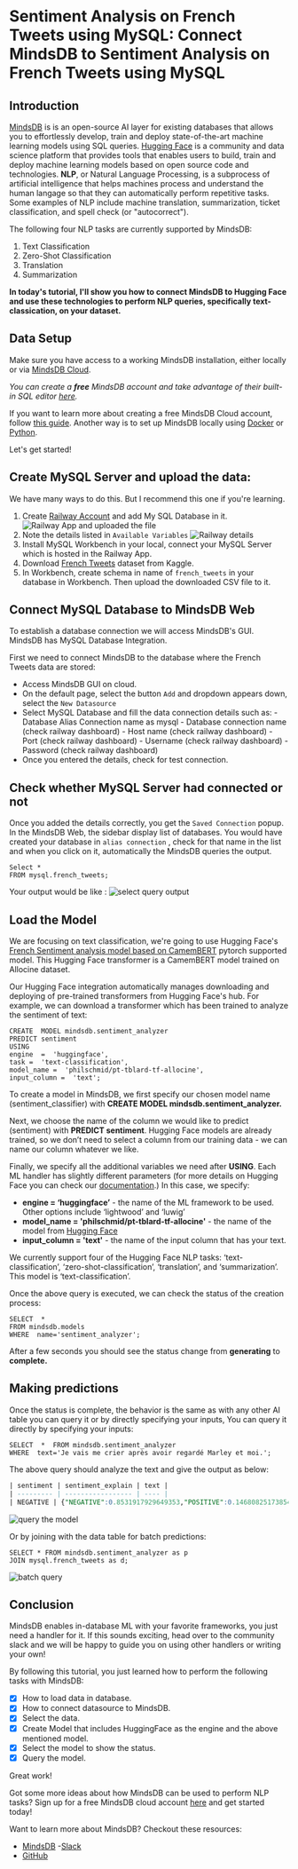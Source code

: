 

# Sentiment Analysis on French Tweets using MySQL: Connect MindsDB to Sentiment Analysis on French Tweets using MySQL

## Introduction

[MindsDB](https://mindsdb.com/) is is an open-source AI layer for existing databases that allows you to effortlessly develop, train and deploy state-of-the-art machine learning models using SQL queries. 
[Hugging Face](https://huggingface.co/) is a community and data science platform that provides tools that enables users to build, train and deploy machine learning models based on open source code and technologies. 
**NLP**, or Natural Language Processing, is a subprocess of artificial intelligence that helps machines process and understand the human langage so that they can automatically perform repetitive tasks. 
Some examples of NLP include machine translation, summarization, ticket classification, and spell check (or "autocorrect").

The following four NLP tasks are currently supported by MindsDB:

1. Text Classification
2. Zero-Shot Classification
3. Translation
4. Summarization

**In today's tutorial, I'll show you how to connect MindsDB to Hugging Face and use these technologies to perform NLP queries, specifically text-classication, on your dataset.**

## Data Setup

Make sure you have access to a working MindsDB installation, either locally or via [MindsDB Cloud](https://cloud.mindsdb.com/). 

*You can create a **free** MindsDB account and take advantage of their built-in SQL editor [here](https://cloud.mindsdb.com/editor).*

If you want to learn more about creating a free MindsDB Cloud account, follow
[this guide](/setup/cloud/). Another way is to set up MindsDB locally using [Docker](/setup/self-hosted/docker/) or [Python](/setup/self-hosted/pip/source/).

Let's get started!

##  Create MySQL Server and upload the data:
We have many ways to do this. But I recommend this one if you're learning. 
1. Create [Railway Account](https://railway.app/) and add My SQL Database in it.
![Railway App and uploaded the file](images/sentiment-analysis-on-french-tweets/createmysqldb.png)
2. Note the details listed in `Available Variables`
![Railway details](images/sentiment-analysis-on-french-tweets/railwaydetails.png)
3. Install MySQL Workbench in your local, connect your MySQL Server which is hosted in the Railway App.
4. Download [French Tweets](https://www.kaggle.com/datasets/hbaflast/french-twitter-sentiment-analysis?resource=download) dataset from Kaggle.
5. In Workbench, create schema in name of `french_tweets`  in your database in Workbench. Then upload the downloaded CSV file to it. 


## Connect MySQL Database to MindsDB Web

To establish a database connection we will access MindsDB's GUI. MindsDB has MySQL Database Integration.

First we need to connect MindsDB to the database where the French Tweets data are stored:

 - Access MindsDB GUI on cloud.
 - On the default page, select the button  `Add`  and dropdown appears down, select the `New Datasource` 
 - Select MySQL Database and fill the data connection details such as:
	   - Database Alias Connection name as mysql
	   - Database connection name (check railway dashboard)
	   - Host name (check railway dashboard)
	   - Port (check railway dashboard)
	   - Username (check railway dashboard)
	   - Password (check railway dashboard)
- Once you entered the details, check for test connection.

 
 ## Check whether MySQL Server had connected or not

Once you added the details correctly, you get the `Saved Connection` popup.  In the MindsDB Web, the sidebar display list of databases. You would have created your database in `alias connection` , check for that name in the list and when you click on it, automatically the MindsDB queries the output. 

```
Select * 
FROM mysql.french_tweets;
```
Your output would be like :
![select query output](images/sentiment-analysis-on-french-tweets/query.png)

## Load the Model

We are focusing on text classification, we're going to use Hugging Face's [French Sentiment analysis model based on CamemBERT](https://huggingface.co/philschmid/pt-tblard-tf-allocine/tree/main) pytorch supported model. This Hugging Face transformer is a CamemBERT model trained on Allocine dataset.

Our Hugging Face integration automatically manages downloading and deploying of pre-trained transformers from Hugging Face's hub. For example, we can download a transformer which has been trained to analyze the sentiment of text:
```
CREATE  MODEL mindsdb.sentiment_analyzer
PREDICT sentiment
USING
engine  =  'huggingface',
task =  'text-classification',
model_name =  'philschmid/pt-tblard-tf-allocine',
input_column =  'text';
```
To create a model in MindsDB, we first specify our chosen model name (sentiment_classifier) with **CREATE MODEL mindsdb.sentiment_analyzer.**

Next, we choose the name of the column we would like to predict (sentiment) with **PREDICT sentiment**. Hugging Face models are already trained, so we don’t need to select a column from our training data - we can name our column whatever we like.

Finally, we specify all the additional variables we need after **USING**. Each ML handler has slightly different parameters (for more details on Hugging Face you can check our [documentation](https://docs.mindsdb.com/custom-model/huggingface?_gl=1*dxyiz5*_ga*MjEyNzE5MjgzMy4xNjY4Nzg5OTkz*_ga_7LGFPGV6XV*MTY3MDkwMjEwOS41Mi4xLjE2NzA5MDI4ODYuNjAuMC4w).) In this case, we specify:  

-   **engine = ‘huggingface’**  - the name of the ML framework to be used. Other options include ‘lightwood’ and ‘luwig’
-   **model_name = 'philschmid/pt-tblard-tf-allocine'**  - the name of the model from  [Hugging Face](https://huggingface.co/models)
-   **input_column = 'text'**  - the name of the input column that has your text.

We currently support four of the Hugging Face NLP tasks: ‘text-classification’, ‘zero-shot-classification’, ‘translation’, and ‘summarization’. This model is ‘text-classification’.

Once the above query is executed, we can check the status of the creation process:
```
SELECT  *
FROM mindsdb.models
WHERE  name='sentiment_analyzer';
```
After a few seconds you should see the status change from **generating** to **complete.**

## Making predictions

Once the status is complete, the behavior is the same as with any other AI table you can query it or by directly specifying your inputs, You can query it directly by specifying your inputs:

```
SELECT  *  FROM mindsdb.sentiment_analyzer
WHERE  text='Je vais me crier après avoir regardé Marley et moi.';
```

The above query should analyze the text and give the output as below:

```sql
| sentiment | sentiment_explain | text |
| --------- | ----------------- | ---- |
| NEGATIVE | {"NEGATIVE":0.8531917929649353,"POSITIVE":0.14680825173854828} | Je vais me crier après avoir regardé Marley et moi. |
```
![query the model](images/sentiment-analysis-on-french-tweets/querythemodel.png)

Or by joining with the data table for batch predictions:

```
SELECT * FROM mindsdb.sentiment_analyzer as p
JOIN mysql.french_tweets as d;
```
![batch query](images/sentiment-analysis-on-french-tweets/batch.png)




## Conclusion

MindsDB enables in-database ML with your favorite frameworks, you just need a handler for it. If this sounds exciting, head over to the community slack and we will be happy to guide you on using other handlers or writing your own!

By following this tutorial, you just learned how to perform the following tasks with MindsDB:

- [x]  How to load data in database.
- [x]  How to connect datasource to MindsDB.
- [x]  Select the data.
- [x]  Create Model that includes HuggingFace as the engine and the above mentioned model.
- [x]  Select the model to show the status.
- [x] Query the model.

Great work!

Got some more ideas about how MindsDB can be used to perform NLP tasks? 
Sign up for a free MindsDB cloud account [here](https://cloud.mindsdb.com/) and get started today!

Want to learn more about MindsDB? Checkout these resources:
- [MindsDB](https://mindsdb.com/)
-[Slack](https://mindsdb.com/joincommunity)
- [GitHub](https://github.com/mindsdb/mindsdb/)